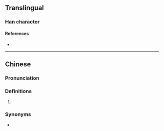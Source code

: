 {{character info}}
==Translingual==

===Han character===
{{Han char|rn=85|rad=水|as=16|sn=19|four=37147|canj=EGFE|ids=⿰氵縠}}

====References====
* {{Han ref|kx=0660.240|dkj=18676|dj=1070.160|hdz=31781.140|uh=702B|ud=28715|bh=F260|bd=62048}}

----

==Chinese==
{{zh-forms}}

===Pronunciation===
{{zh-pron
|m=hú
|c=huk1
|mc=
|oc=
|ma=
|cat=pn
}}

===Definitions===
{{zh-hanzi}}

# {{zh-only|瀫江|[[name]] of a [[river]] in [[w:Jinhua|Jinhua]], [[Zhejiang]] province}}

===Synonyms===
* {{zh-l|衢江}}<!--should go to [[瀫江#Synonyms]]?-->